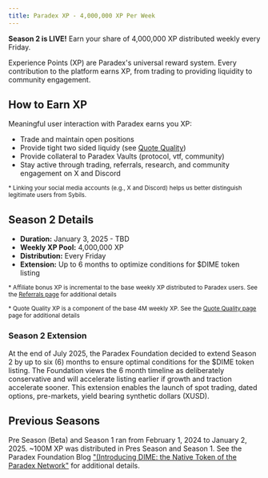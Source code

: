 ```yaml
---
title: Paradex XP - 4,000,000 XP Per Week
---
```


**Season 2 is LIVE!** Earn your share of 4,000,000 XP distributed weekly every Friday.

Experience Points (XP) are Paradex's universal reward system. Every contribution to the platform earns XP, from trading to providing liquidity to community engagement.

## How to Earn XP

Meaningful user interaction with Paradex earns you XP:

- Trade and maintain open positions
- Provide tight two sided liquidy (see [Quote Quality](./quote-quality))
- Provide collateral to Paradex Vaults (protocol, vtf, community)
- Stay active through trading, referrals, research, and community engagement on X and Discord

<sub>* Linking your social media accounts (e.g., X and Discord) helps us better distinguish legitimate users from Sybils. </sub>

## Season 2 Details

- **Duration:** January 3, 2025 - TBD
- **Weekly XP Pool:** 4,000,000 XP
- **Distribution:** Every Friday
- **Extension:** Up to 6 months to optimize conditions for $DIME token listing

<sub>* Affiliate bonus XP is incremental to the base weekly XP distributed to Paradex users. See the [Referrals page](./referral-program) for additional details </sub>

<sub>* Quote Quality XP is a component of the base 4M weekly XP. See the [Quote Quality page](./quote-quality) page for additional details </sub>

### Season 2 Extension

At the end of July 2025, the Paradex Foundation decided to extend Season 2 by up to six (6) months to ensure optimal conditions for the $DIME token listing.  The Foundation views the 6 month timeline as deliberately conservative and will accelerate listing earlier if growth and traction accelerate sooner. This extension enables the launch of spot trading, dated options, pre-markets, yield bearing synthetic dollars (XUSD).


## Previous Seasons

Pre Season (Beta) and Season 1 ran from February 1, 2024 to January 2, 2025. ~100M XP was distributed in Pres Season and Season 1. See the Paradex Foundation Blog ["(Introducing DIME: the Native Token of the Paradex Network"](https://www.paradex.foundation/blog/introducing-dime-the-native-token-of-the-paradex-network) for additional details.
